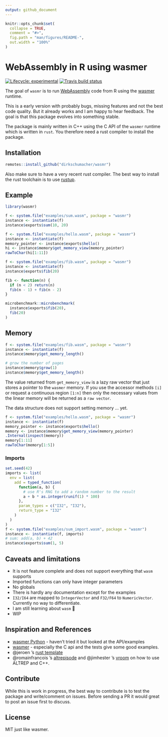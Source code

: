 ```yaml
---
output: github_document
---
```


<!-- README.md is generated from README.Rmd. Please edit that file -->

```r
knitr::opts_chunk$set(
  collapse = TRUE,
  comment = "#>",
  fig.path = "man/figures/README-",
  out.width = "100%"
)
```

# WebAssembly in R using wasmer

<!-- badges: start -->
[![Lifecycle: experimental](https://img.shields.io/badge/lifecycle-experimental-orange.svg)](https://www.tidyverse.org/lifecycle/#experimental)
[![Travis build status](https://travis-ci.org/dirkschumacher/wasmrrr.svg?branch=master)](https://travis-ci.org/dirkschumacher/wasmrrr)
<!-- badges: end -->

The goal of `wasmr` is to run [WebAssembly](https://developer.mozilla.org/en-US/docs/WebAssembly/Concepts) code from R using the [wasmer](https://wasmer.io/) runtime.

This is a early version with probably bugs, missing features and not the best code quality. But it already works and I am happy to hear feedback. The goal is that this package evolves into something stable.

The package is mainly written in C++ using the C API of the `wasmer` runtime which is written in `rust`. You therefore need a rust compiler to install the package.

## Installation

``` r
remotes::install_github("dirkschumacher/wasmr")
```

Also make sure to have a very recent rust compiler. The best way to install the rust toolchain is to use [rustup](https://rustup.rs/).

## Example

```r
library(wasmr)
```

```r
f <- system.file("examples/sum.wasm", package = "wasmr")
instance <- instantiate(f)
instance$exports$sum(10, 20)
```

```r
f <- system.file("examples/hello.wasm", package = "wasmr")
instance <- instantiate(f)
memory_pointer <- instance$exports$hello()
hi <- instance$memory$get_memory_view(memory_pointer)
rawToChar(hi[1:11])
```

```r
f <- system.file("examples/fib.wasm", package = "wasmr")
instance <- instantiate(f)
instance$exports$fib(20)

fib <- function(n) {
  if (n < 2) return(n)
  fib(n - 1) + fib(n - 2)
}

microbenchmark::microbenchmark(
  instance$exports$fib(20),
  fib(20)
)
```

## Memory

```r
f <- system.file("examples/fib.wasm", package = "wasmr")
instance <- instantiate(f)
instance$memory$get_memory_length()

# grow the number of pages
instance$memory$grow(1)
instance$memory$get_memory_length()
```

The value returned from `get_memory_view` is a lazy raw vector that just stores a pointer to the `wasmer` memory. If you use the accessor methods `[i]` or request a continuous region `[1:n]` then only the necessary values from the linear memory will be returned as a `raw vector`.

The data structure does not support setting memory ... yet.

```r
f <- system.file("examples/hello.wasm", package = "wasmr")
instance <- instantiate(f)
memory_pointer <- instance$exports$hello()
memory <- instance$memory$get_memory_view(memory_pointer)
.Internal(inspect(memory))
memory[1:11]
rawToChar(memory[1:5])
```


### Imports

```r
set.seed(42)
imports <- list(
  env = list(
    add = typed_function(
      function(a, b) {
        # use R's RNG to add a random number to the result
        a + b * as.integer(runif(1) * 100)
      },
      param_types = c("I32", "I32"),
      return_type = "I32"
    )
  )
)
f <- system.file("examples/sum_import.wasm", package = "wasmr")
instance <- instantiate(f, imports)
# sum: add(a, b) + 42
instance$exports$sum(1, 5)
```

## Caveats and limitations

* It is not feature complete and does not support everything that `wasm` supports
* Imported functions can only have integer parameters
* No globals
* There is hardly any documentation except for the examples
* `I32/I64` are mapped to `IntegerVector` and `F32/F64` to `NumericVector`. Currently no way to differentiate.
* I am still learning about `wasm` 🙈
* WIP

## Inspiration and References

* [wasmer Python](https://github.com/wasmerio/python-ext-wasm) - haven't tried it but looked at the API/examples
* [wasmer](https://github.com/wasmerio/wasmer) - especially the C api and the tests give some good examples.
* @jeroen 's [rust template](https://github.com/r-rust/hellorust)
* @romainfrancois 's [altrepisode](https://github.com/romainfrancois/altrepisode) and @jimhester 's [vroom](https://github.com/r-lib/vroom) on how to use ALTREP and C++.

## Contribute

While this is work in progress, the best way to contribute is to test the package and write/comment on issues. Before sending a PR it would great to post an issue first to discuss.

## License

MIT just like wasmer.

